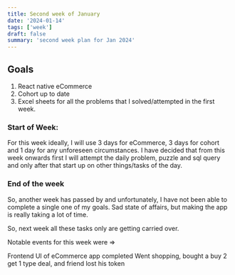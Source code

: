 ```yaml
---
title: Second week of January
date: '2024-01-14'
tags: ['week']
draft: false
summary: 'second week plan for Jan 2024'
---
```


## Goals

1. React native eCommerce
2. Cohort up to date
3. Excel sheets for all the problems that I solved/attempted in the first week.

### Start of Week:

For this week ideally, I will use 3 days for eCommerce, 3 days for cohort and 1 day for any unforeseen circumstances.
I have decided that from this week onwards first I will attempt the daily problem, puzzle and sql query and only after that
start up on other things/tasks of the day.

### End of the week 
So, another week has passed by and unfortunately, I have not been able to complete a single one of my goals.
Sad state of affairs, but making the app is really taking a lot of time.

So, next week all these tasks only are getting carried over.

Notable events for this week were =>

Frontend UI of eCommerce app completed 
Went shopping, bought a buy 2 get 1 type deal, and friend lost his token